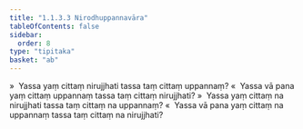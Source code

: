 ```yaml
---
title: "1.1.3.3 Nirodhuppannavāra"
tableOfContents: false
sidebar:
  order: 8
type: "tipitaka"
basket: "ab"
---
```



<DynamicBreadcrumb />

<Division number="43">

<Paragraph number="178">
»  Yassa yaṃ cittaṃ nirujjhati tassa taṃ cittaṃ uppannaṃ?
</Paragraph>

<Paragraph number="179">
«  Yassa vā pana yaṃ cittaṃ uppannaṃ tassa taṃ cittaṃ nirujjhati?
</Paragraph>

<Paragraph number="180">
»  Yassa yaṃ cittaṃ na nirujjhati tassa taṃ cittaṃ na uppannaṃ?
</Paragraph>

<Paragraph number="181">
«  Yassa vā pana yaṃ cittaṃ na uppannaṃ tassa taṃ cittaṃ na nirujjhati?
</Paragraph>
</Division>